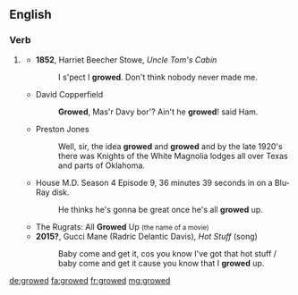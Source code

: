 ==English==

===Verb===
{{head|en|verb form}}

# {{lb|en|US|dialect|Scotland|literary|children's talk}} {{en-past of|grow}}
#* '''1852''', Harriet Beecher Stowe, ''Uncle Tom's Cabin''
#*: I s'pect I '''growed'''. Don't think nobody never made me.
#* David Copperfield
#*: '''Growed''', Mas'r Davy bor'? Ain't he '''growed'''ǃ said Ham.
#* Preston Jones
#*: Well, sir, the idea '''growed''' and '''growed''' and by the late 1920's there was Knights of the White Magnolia lodges all over Texas and parts of Oklahoma.
#* House M.D. Season 4 Episode 9, 36 minutes 39 seconds in on a Blu-Ray disk. 
#*: He thinks he's gonna be great once he's all '''growed''' up.
#* The Rugrats: All '''Growed''' Up <small>(the name of a movie)</small>
#* '''2015?''', Gucci Mane (Radric Delantic Davis), ''Hot Stuff'' (song)
#*: Baby come and get it, cos you know I've got that hot stuff / baby come and get it cause you know that I '''growed''' up.

[[de:growed]]
[[fa:growed]]
[[fr:growed]]
[[mg:growed]]